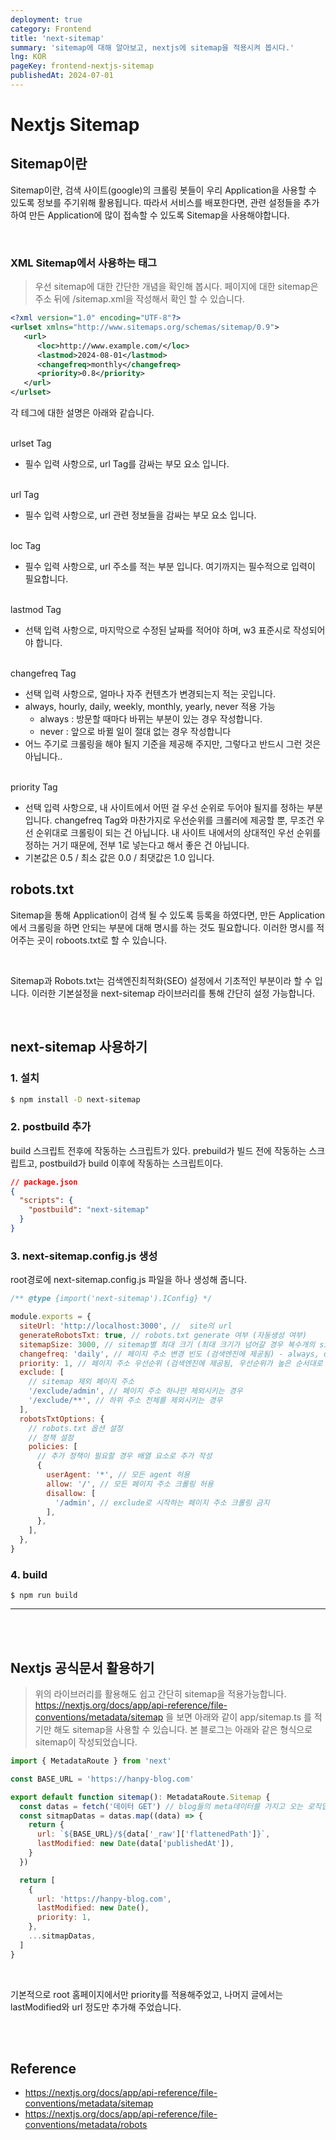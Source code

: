 ```yaml
---
deployment: true
category: Frontend
title: 'next-sitemap'
summary: 'sitemap에 대해 알아보고, nextjs에 sitemap을 적용시켜 봅시다.'
lng: KOR
pageKey: frontend-nextjs-sitemap
publishedAt: 2024-07-01
---
```


# Nextjs Sitemap

## Sitemap이란

Sitemap이란, 검색 사이트(google)의 크롤링 봇들이 우리 Application을 사용할 수 있도록 정보를 주기위해 활용됩니다. 따라서 서비스를 배포한다면, 관련 설정들을 추가하여 만든 Application에 많이 접속할 수 있도록 Sitemap을 사용해야합니다.

<br />

### XML Sitemap에서 사용하는 태그

> 우선 sitemap에 대한 간단한 개념을 확인해 봅시다. 페이지에 대한 sitemap은 주소 뒤에 /sitemap.xml을 작성해서 확인 할 수 있습니다.

```xml title="sitemap" showLineNumbers
<?xml version="1.0" encoding="UTF-8"?>
<urlset xmlns="http://www.sitemaps.org/schemas/sitemap/0.9">
   <url>
      <loc>http://www.example.com/</loc>
      <lastmod>2024-08-01</lastmod>
      <changefreq>monthly</changefreq>
      <priority>0.8</priority>
   </url>
</urlset>
```

각 테그에 대한 설명은 아래와 같습니다.

<br />
<codeline>urlset Tag</codeline>

- 필수 입력 사항으로, url Tag를 감싸는 부모 요소 입니다.

<br />
<codeline>url Tag</codeline>

- 필수 입력 사항으로, url 관련 정보들을 감싸는 부모 요소 입니다.

<br />
<codeline>loc Tag</codeline>

- 필수 입력 사항으로, url 주소를 적는 부분 입니다. 여기까지는 필수적으로 입력이 필요합니다.

<br />
<codeline>lastmod Tag</codeline>

- 선택 입력 사항으로, 마지막으로 수정된 날짜를 적어야 하며, w3 표준시로 작성되어야 합니다.

<br />
<codeline>changefreq Tag</codeline>

- 선택 입력 사항으로, 얼마나 자주 컨텐츠가 변경되는지 적는 곳입니다.
- always, hourly, daily, weekly, monthly, yearly, never 적용 가능
  - always : 방문할 때마다 바뀌는 부분이 있는 경우 작성합니다.
  - never : 앞으로 바뀔 일이 절대 없는 경우 작성합니다
- 어느 주기로 크롤링을 해야 될지 기준을 제공해 주지만, 그렇다고 반드시 그런 것은 아닙니다..

<br />
<codeline>priority Tag</codeline>

- 선택 입력 사항으로, 내 사이트에서 어떤 걸 우선 순위로 두어야 될지를 정하는 부분입니다. changefreq Tag와 마찬가지로 우선순위를 크롤러에 제공할 뿐, 무조건 우선 순위대로 크롤링이 되는 건 아닙니다. 내 사이트 내에서의 상대적인 우선 순위를 정하는 거기 때문에, 전부 1로 넣는다고 해서 좋은 건 아닙니다.
- 기본값은 0.5 / 최소 값은 0.0 / 최댓값은 1.0 입니다.

## robots.txt

Sitemap을 통해 Application이 검색 될 수 있도록 등록을 하였다면, 만든 Application에서 크롤링을 하면 안되는 부분에 대해 명시를 하는 것도 필요합니다. 이러한 명시를 적어주는 곳이 roboots.txt로 할 수 있습니다.

<br />

Sitemap과 Robots.txt는 검색엔진최적화(SEO) 설정에서 기초적인 부분이라 할 수 입니다. 이러한 기본설정을 next-sitemap 라이브러리를 통해 간단히 설정 가능합니다.

<br />

## next-sitemap 사용하기

### 1. 설치

```bash title="sitemap" showLineNumbers
$ npm install -D next-sitemap
```

### 2. postbuild 추가

build 스크립트 전후에 작동하는 스크립트가 있다.
prebuild가 빌드 전에 작동하는 스크립트고, postbuild가 build 이후에 작동하는 스크립트이다.

```json title="sitemap" showLineNumbers
// package.json
{
  "scripts": {
    "postbuild": "next-sitemap"
  }
}
```

### 3. next-sitemap.config.js 생성

root경로에 next-sitemap.config.js 파일을 하나 생성해 줍니다.

```javascript title="sitemap" showLineNumbers
/** @type {import('next-sitemap').IConfig} */

module.exports = {
  siteUrl: 'http://localhost:3000', //  site의 url
  generateRobotsTxt: true, // robots.txt generate 여부 (자동생성 여부)
  sitemapSize: 3000, // sitemap별 최대 크기 (최대 크기가 넘어갈 경우 복수개의 sitemap으로 분리됨)
  changefreq: 'daily', // 페이지 주소 변경 빈도 (검색엔진에 제공됨) - always, daily, hourly, monthly, never, weekly, yearly 중 택 1
  priority: 1, // 페이지 주소 우선순위 (검색엔진에 제공됨, 우선순위가 높은 순서대로 크롤링)
  exclude: [
    // sitemap 제외 페이지 주소
    '/exclude/admin', // 페이지 주소 하나만 제외시키는 경우
    '/exclude/**', // 하위 주소 전체를 제외시키는 경우
  ],
  robotsTxtOptions: {
    // robots.txt 옵션 설정
    // 정책 설정
    policies: [
      // 추가 정책이 필요할 경우 배열 요소로 추가 작성
      {
        userAgent: '*', // 모든 agent 허용
        allow: '/', // 모든 페이지 주소 크롤링 허용
        disallow: [
          '/admin', // exclude로 시작하는 페이지 주소 크롤링 금지
        ],
      },
    ],
  },
}
```

### 4. build

```
$ npm run build
```

---

<br />
<br />

## Nextjs 공식문서 활용하기

> 위의 라이브러리를 활용해도 쉽고 간단히 sitemap을 적용가능합니다. <codeline>https://nextjs.org/docs/app/api-reference/file-conventions/metadata/sitemap</codeline> 을 보면 아래와 같이 app/sitemap.ts 를 적기만 해도 sitemap을 사용할 수 있습니다. 본 블로그는 아래와 같은 형식으로 sitemap이 작성되었습니다.

```javascript title="sitemap" showLineNumbers
import { MetadataRoute } from 'next'

const BASE_URL = 'https://hanpy-blog.com'

export default function sitemap(): MetadataRoute.Sitemap {
  const datas = fetch('데이터 GET') // blog들의 meta데이터를 가지고 오는 로직입니다.
  const sitmapDatas = datas.map((data) => {
    return {
      url: `${BASE_URL}/${data['_raw']['flattenedPath']}`,
      lastModified: new Date(data['publishedAt']),
    }
  })

  return [
    {
      url: 'https://hanpy-blog.com',
      lastModified: new Date(),
      priority: 1,
    },
    ...sitmapDatas,
  ]
}
```

<br />

기본적으로 root 홈페이지에서만 priority를 적용해주었고, 나머지 글에서는 lastModified와 url 정도만 추가해 주었습니다.

<br />
<br />

## Reference

- https://nextjs.org/docs/app/api-reference/file-conventions/metadata/sitemap
- https://nextjs.org/docs/app/api-reference/file-conventions/metadata/robots
